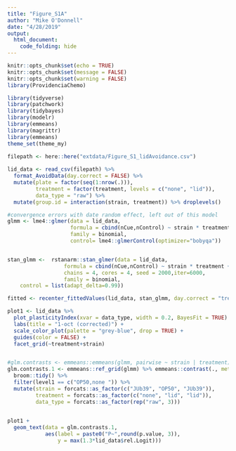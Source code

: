 ```yaml
---
title: "Figure_S1A"
author: "Mike O'Donnell"
date: "4/28/2019"
output: 
  html_document:
    code_folding: hide
---
```


```r
knitr::opts_chunk$set(echo = TRUE)
knitr::opts_chunk$set(message = FALSE)
knitr::opts_chunk$set(warning = FALSE)
library(ProvidenciaChemo)
```


```r
library(tidyverse)
library(patchwork)
library(tidybayes)
library(modelr)
library(emmeans)
library(magrittr)
library(emmeans)
theme_set(theme_my)

filepath <- here::here("extdata/Figure_S1_lidAvoidance.csv")
  
lid_data <- read_csv(filepath) %>%
  format_AvoidData(day.correct = FALSE) %>%
  mutate(plate = factor(seq(1:nrow(.))),
         treatment = factor(treatment, levels = c("none", "lid")),
         data_type = "raw") %>% 
  mutate(group.id = interaction(strain, treatment)) %>% droplevels()

#convergence errors with date random effect, left out of this model
glmm <- lme4::glmer(data = lid_data, 
                    formula = cbind(nCue,nControl) ~ strain * treatment + (1|plate),
                    family = binomial,
                    control= lme4::glmerControl(optimizer="bobyqa"))


stan_glmm <-  rstanarm::stan_glmer(data = lid_data,
                  formula = cbind(nCue,nControl) ~ strain * treatment + (1|plate),
                  chains = 4, cores = 4, seed = 2000,iter=6000,
                  family = binomial,
    control = list(adapt_delta=0.99))

fitted <- recenter_fittedValues(lid_data, stan_glmm, day.correct = "treatment", BayesFit = "HDI")

plot1 <- lid_data %>%
  plot_plasticityIndex(xvar = data_type, width = 0.2, BayesFit = TRUE) +
  labs(title = "1-oct (corrected)") + 
  scale_color_plot(palette = "grey-blue", drop = TRUE) + 
  guides(color = FALSE) + 
  facet_grid(~treatment+strain)


#glm.contrasts <- emmeans::emmeans(glmm, pairwise ~ strain | treatment)
glm.contrasts.1 <- emmeans::ref_grid(glmm) %>% emmeans::contrast(., method = "pairwise") %>%
  broom::tidy() %>%
  filter(level1 == c("OP50,none ")) %>%
  mutate(strain = forcats::as_factor(c("JUb39", "OP50", "JUb39")),
         treatment = forcats::as_factor(c("none", "lid", "lid")),
         data_type = forcats::as_factor(rep("raw", 3)))
  

plot1 + 
  geom_text(data = glm.contrasts.1, 
            aes(label = paste0("P~",round(p.value, 3)), 
                y = max(1.3*lid_data$rel.Logit)))

```

